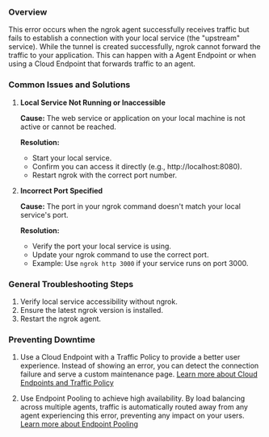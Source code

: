 ### Overview

This error occurs when the ngrok agent successfully receives traffic but fails to establish a connection with your local service (the "upstream" service). While the tunnel is created successfully, ngrok cannot forward the traffic to your application. This can happen with a Agent Endpoint or when using a Cloud Endpoint that forwards traffic to an agent.

### Common Issues and Solutions

1. **Local Service Not Running or Inaccessible**

   **Cause:** The web service or application on your local machine is not active or cannot be reached.

   **Resolution:**
   - Start your local service.
   - Confirm you can access it directly (e.g., http://localhost:8080).
   - Restart ngrok with the correct port number.

2. **Incorrect Port Specified**

   **Cause:** The port in your ngrok command doesn't match your local service's port.

   **Resolution:**
   - Verify the port your local service is using.
   - Update your ngrok command to use the correct port.
   - Example: Use `ngrok http 3000` if your service runs on port 3000.

### General Troubleshooting Steps

1. Verify local service accessibility without ngrok.
2. Ensure the latest ngrok version is installed.
3. Restart the ngrok agent.

### Preventing Downtime

1. Use a Cloud Endpoint with a Traffic Policy to provide a better user experience. Instead of showing an error, you can detect the connection failure and serve a custom maintenance page. [Learn more about Cloud Endpoints and Traffic Policy](/universal-gateway/cloud-endpoints/)

2. Use Endpoint Pooling to achieve high availability. By load balancing across multiple agents, traffic is automatically routed away from any agent experiencing this error, preventing any impact on your users. [Learn more about Endpoint Pooling](/universal-gateway/endpoint-pooling/)
